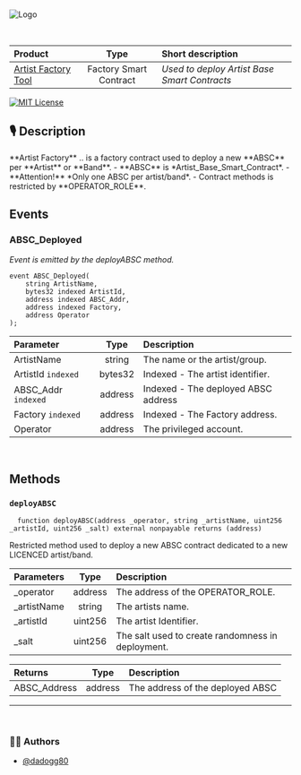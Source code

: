 
<br />

![Logo](https://www.centaurify.com/_next/image?url=%2Fimg%2Flogo%2Fcentaurify-logo.svg&w=1920&q=75)  

<br />

| Product              | Type               | Short description          |
| :--------            | :----------------: | :------------------------- |
| [Artist Factory Tool]()| Factory Smart Contract | *Used to deploy Artist Base Smart Contracts* |

[![MIT License](https://img.shields.io/badge/License-MIT%20-green.svg)](https://opensource.org/licenses/)

## 🎙 Description  

<Callout>
  **Artist Factory**  
  .. is a factory contract used to deploy a new **ABSC** per **Artist** or **Band**.
  - **ABSC** is *Artist_Base_Smart_Contract*.
  - **Attention!** *Only one ABSC per artist/band*.
  - Contract methods is restricted by **OPERATOR_ROLE**.
</Callout>

<br />  

## Events

### ABSC_Deployed

*Event is emitted by the deployABSC method.*

```solidity
event ABSC_Deployed(
    string ArtistName, 
    bytes32 indexed ArtistId, 
    address indexed ABSC_Addr, 
    address indexed Factory, 
    address Operator
);
```

| Parameter| Type | Description |
|:---|:---:|:---|
| ArtistName  | string | The name or the artist/group. |
| ArtistId `indexed` | bytes32 | Indexed - The artist identifier. |
| ABSC_Addr `indexed` | address | Indexed - The deployed ABSC address |
| Factory `indexed` | address | Indexed - The Factory address. |
| Operator  | address | The privileged account.  |

<br />

## Methods  

### `deployABSC`

```solidity
  function deployABSC(address _operator, string _artistName, uint256 _artistId, uint256 _salt) external nonpayable returns (address)
```

Restricted method used to deploy a new ABSC contract dedicated to a new LICENCED artist/band.

| Parameters | Type | Description |
|:---|:---:|:---|
| _operator | address | The address of the OPERATOR_ROLE. |
| _artistName | string | The artists name. |
| _artistId | uint256 | The artist Identifier. |
| _salt | uint256 | The salt used to create randomness in deployment. |
 
| Returns | Type | Description |
|:---|:---:|:---|
| ABSC_Address | address | The address of the deployed ABSC |

--- 

<br />  

### 🧑‍⚖️ Authors  

- [@dadogg80](https://www.github.com/dadogg80)  
